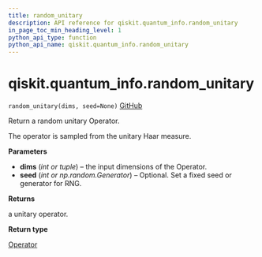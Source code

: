 ```yaml
---
title: random_unitary
description: API reference for qiskit.quantum_info.random_unitary
in_page_toc_min_heading_level: 1
python_api_type: function
python_api_name: qiskit.quantum_info.random_unitary
---
```


# qiskit.quantum\_info.random\_unitary

<span id="qiskit.quantum_info.random_unitary" />

`random_unitary(dims, seed=None)` [GitHub](https://github.com/qiskit/qiskit/tree/stable/0.17/qiskit/quantum_info/operators/random.py "view source code")

Return a random unitary Operator.

The operator is sampled from the unitary Haar measure.

**Parameters**

*   **dims** (*int or tuple*) – the input dimensions of the Operator.
*   **seed** (*int or np.random.Generator*) – Optional. Set a fixed seed or generator for RNG.

**Returns**

a unitary operator.

**Return type**

[Operator](qiskit.quantum_info.Operator "qiskit.quantum_info.Operator")

